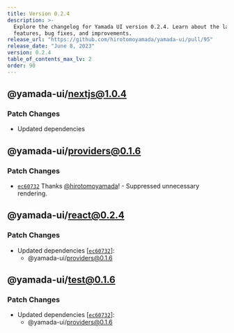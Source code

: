 ```yaml
---
title: Version 0.2.4
description: >-
  Explore the changelog for Yamada UI version 0.2.4. Learn about the latest
  features, bug fixes, and improvements.
release_url: "https://github.com/hirotomoyamada/yamada-ui/pull/95"
release_date: "June 8, 2023"
version: 0.2.4
table_of_contents_max_lv: 2
order: 90
---
```


## @yamada-ui/nextjs@1.0.4

### Patch Changes

- Updated dependencies

## @yamada-ui/providers@0.1.6

### Patch Changes

- [`ec60732`](https://github.com/hirotomoyamada/yamada-ui/commit/ec607329d72740a625e4f63715fd1efd9e84ef00) Thanks [@hirotomoyamada](https://github.com/hirotomoyamada)! - Suppressed unnecessary rendering.

## @yamada-ui/react@0.2.4

### Patch Changes

- Updated dependencies \[[`ec60732`](https://github.com/hirotomoyamada/yamada-ui/commit/ec607329d72740a625e4f63715fd1efd9e84ef00)]:
  - @yamada-ui/providers@0.1.6

## @yamada-ui/test@0.1.6

### Patch Changes

- Updated dependencies \[[`ec60732`](https://github.com/hirotomoyamada/yamada-ui/commit/ec607329d72740a625e4f63715fd1efd9e84ef00)]:
  - @yamada-ui/providers@0.1.6
